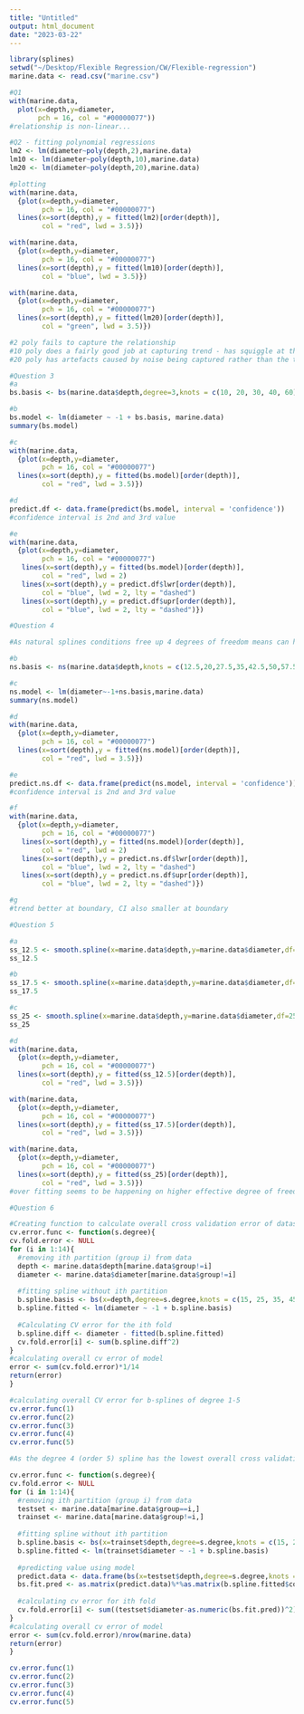```yaml
---
title: "Untitled"
output: html_document
date: "2023-03-22"
---
```

```r
library(splines)
setwd("~/Desktop/Flexible Regression/CW/Flexible-regression")
marine.data <- read.csv("marine.csv")
```

```r
#Q1
with(marine.data,
  plot(x=depth,y=diameter,
       pch = 16, col = "#00000077"))
#relationship is non-linear...
```

```r
#Q2 - fitting polynomial regressions
lm2 <- lm(diameter~poly(depth,2),marine.data)
lm10 <- lm(diameter~poly(depth,10),marine.data)
lm20 <- lm(diameter~poly(depth,20),marine.data)

#plotting
with(marine.data,
  {plot(x=depth,y=diameter,
        pch = 16, col = "#00000077")
  lines(x=sort(depth),y = fitted(lm2)[order(depth)],
        col = "red", lwd = 3.5)})

with(marine.data,
  {plot(x=depth,y=diameter,
        pch = 16, col = "#00000077")
  lines(x=sort(depth),y = fitted(lm10)[order(depth)],
        col = "blue", lwd = 3.5)})

with(marine.data,
  {plot(x=depth,y=diameter,
        pch = 16, col = "#00000077")
  lines(x=sort(depth),y = fitted(lm20)[order(depth)],
        col = "green", lwd = 3.5)})

#2 poly fails to capture the relationship 
#10 poly does a fairly good job at capturing trend - has squiggle at the end
#20 poly has artefacts caused by noise being captured rather than the trend (at start and end see the squiggles) [overfitting] - runges phenomenem?
```

```r
#Question 3
#a
bs.basis <- bs(marine.data$depth,degree=3,knots = c(10, 20, 30, 40, 60),intercept=T)

#b
bs.model <- lm(diameter ~ -1 + bs.basis, marine.data)
summary(bs.model)

#c
with(marine.data,
  {plot(x=depth,y=diameter,
        pch = 16, col = "#00000077")
  lines(x=sort(depth),y = fitted(bs.model)[order(depth)],
        col = "red", lwd = 3.5)})

#d
predict.df <- data.frame(predict(bs.model, interval = 'confidence'))
#confidence interval is 2nd and 3rd value

#e
with(marine.data,
  {plot(x=depth,y=diameter,
        pch = 16, col = "#00000077")
   lines(x=sort(depth),y = fitted(bs.model)[order(depth)],
        col = "red", lwd = 2)
   lines(x=sort(depth),y = predict.df$lwr[order(depth)],
        col = "blue", lwd = 2, lty = "dashed")
   lines(x=sort(depth),y = predict.df$upr[order(depth)],
        col = "blue", lwd = 2, lty = "dashed")})

```

```r
#Question 4

#As natural splines conditions free up 4 degrees of freedom means can have 4 more knots thus 2 boundary knots and 7 internal knots to maintain the same degree of freedom as the b-spline which had 5 knots

#b
ns.basis <- ns(marine.data$depth,knots = c(12.5,20,27.5,35,42.5,50,57.5),intercept=T,Boundary.knots = c(5,65))

#c
ns.model <- lm(diameter~-1+ns.basis,marine.data)
summary(ns.model)

#d
with(marine.data,
  {plot(x=depth,y=diameter,
        pch = 16, col = "#00000077")
  lines(x=sort(depth),y = fitted(ns.model)[order(depth)],
        col = "red", lwd = 3.5)})

#e
predict.ns.df <- data.frame(predict(ns.model, interval = 'confidence'))
#confidence interval is 2nd and 3rd value

#f
with(marine.data,
  {plot(x=depth,y=diameter,
        pch = 16, col = "#00000077")
   lines(x=sort(depth),y = fitted(ns.model)[order(depth)],
        col = "red", lwd = 2)
   lines(x=sort(depth),y = predict.ns.df$lwr[order(depth)],
        col = "blue", lwd = 2, lty = "dashed")
   lines(x=sort(depth),y = predict.ns.df$upr[order(depth)],
        col = "blue", lwd = 2, lty = "dashed")})

#g
#trend better at boundary, CI also smaller at boundary
```

```r
#Question 5

#a
ss_12.5 <- smooth.spline(x=marine.data$depth,y=marine.data$diameter,df=12.5)
ss_12.5

#b
ss_17.5 <- smooth.spline(x=marine.data$depth,y=marine.data$diameter,df=17.5)
ss_17.5

#c
ss_25 <- smooth.spline(x=marine.data$depth,y=marine.data$diameter,df=25)
ss_25

#d
with(marine.data,
  {plot(x=depth,y=diameter,
        pch = 16, col = "#00000077")
  lines(x=sort(depth),y = fitted(ss_12.5)[order(depth)],
        col = "red", lwd = 3.5)})

with(marine.data,
  {plot(x=depth,y=diameter,
        pch = 16, col = "#00000077")
  lines(x=sort(depth),y = fitted(ss_17.5)[order(depth)],
        col = "red", lwd = 3.5)})

with(marine.data,
  {plot(x=depth,y=diameter,
        pch = 16, col = "#00000077")
  lines(x=sort(depth),y = fitted(ss_25)[order(depth)],
        col = "red", lwd = 3.5)})
#over fitting seems to be happening on higher effective degree of freedom smoothing spines with noise being added to (seen by the pertubations)
```

```r
#Question 6

#Creating function to calculate overall cross validation error of dataset using 14 folds defined by group variable with input s.degree used to choose the splines degree 
cv.error.func <- function(s.degree){
cv.fold.error <- NULL
for (i in 1:14){
  #removing ith partition (group i) from data
  depth <- marine.data$depth[marine.data$group!=i]
  diameter <- marine.data$diameter[marine.data$group!=i]
  
  #fitting spline without ith partition
  b.spline.basis <- bs(x=depth,degree=s.degree,knots = c(15, 25, 35, 45, 55),intercept=T)
  b.spline.fitted <- lm(diameter ~ -1 + b.spline.basis)
  
  #Calculating CV error for the ith fold
  b.spline.diff <- diameter - fitted(b.spline.fitted)
  cv.fold.error[i] <- sum(b.spline.diff^2)
}
#calculating overall cv error of model
error <- sum(cv.fold.error)*1/14
return(error)
}

#calculating overall CV error for b-splines of degree 1-5
cv.error.func(1)
cv.error.func(2)
cv.error.func(3)
cv.error.func(4)
cv.error.func(5)

#As the degree 4 (order 5) spline has the lowest overall cross validation error of 165.896 this is the polynomial degree that should be selected
```


```r
cv.error.func <- function(s.degree){
cv.fold.error <- NULL
for (i in 1:14){
  #removing ith partition (group i) from data
  testset <- marine.data[marine.data$group==i,]
  trainset <- marine.data[marine.data$group!=i,]
  
  #fitting spline without ith partition
  b.spline.basis <- bs(x=trainset$depth,degree=s.degree,knots = c(15, 25, 35, 45, 55),intercept=T)
  b.spline.fitted <- lm(trainset$diameter ~ -1 + b.spline.basis)
  
  #predicting value using model
  predict.data <- data.frame(bs(x=testset$depth,degree=s.degree,knots = c(15, 25, 35, 45, 55),intercept=T))
  bs.fit.pred <- as.matrix(predict.data)%*%as.matrix(b.spline.fitted$coefficients)
  
  #calculating cv error for ith fold
  cv.fold.error[i] <- sum((testset$diameter-as.numeric(bs.fit.pred))^2)
}
#calculating overall cv error of model
error <- sum(cv.fold.error)/nrow(marine.data)
return(error)
}

cv.error.func(1)
cv.error.func(2)
cv.error.func(3)
cv.error.func(4)
cv.error.func(5)
```

